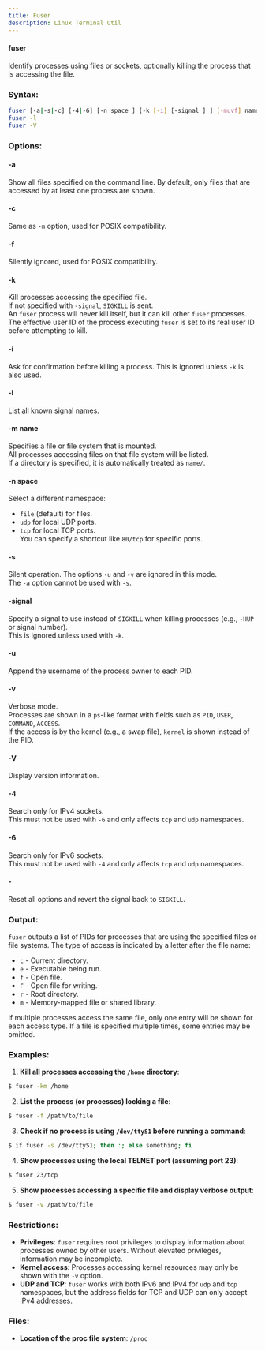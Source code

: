 ```yaml
---
title: Fuser
description: Linux Terminal Util
---
```

#### fuser 
Identify processes using files or sockets, optionally killing the process that is accessing the file.

### Syntax:
```bash
fuser [-a|-s|-c] [-4|-6] [-n space ] [-k [-i] [-signal ] ] [-muvf] name
fuser -l
fuser -V
```

### Options:

#### **-a**
Show all files specified on the command line. By default, only files that are accessed by at least one process are shown.

#### **-c**
Same as `-m` option, used for POSIX compatibility.

#### **-f**
Silently ignored, used for POSIX compatibility.

#### **-k**
Kill processes accessing the specified file.  
If not specified with `-signal`, `SIGKILL` is sent.  
An `fuser` process will never kill itself, but it can kill other `fuser` processes.  
The effective user ID of the process executing `fuser` is set to its real user ID before attempting to kill.

#### **-i**
Ask for confirmation before killing a process. This is ignored unless `-k` is also used.

#### **-l**
List all known signal names.

#### **-m name**
Specifies a file or file system that is mounted.  
All processes accessing files on that file system will be listed.  
If a directory is specified, it is automatically treated as `name/`.

#### **-n space**
Select a different namespace:  
- `file` (default) for files.  
- `udp` for local UDP ports.  
- `tcp` for local TCP ports.  
You can specify a shortcut like `80/tcp` for specific ports.

#### **-s**
Silent operation. The options `-u` and `-v` are ignored in this mode.  
The `-a` option cannot be used with `-s`.

#### **-signal**
Specify a signal to use instead of `SIGKILL` when killing processes (e.g., `-HUP` or signal number).  
This is ignored unless used with `-k`.

#### **-u**
Append the username of the process owner to each PID.

#### **-v**
Verbose mode.  
Processes are shown in a `ps`-like format with fields such as `PID`, `USER`, `COMMAND`, `ACCESS`.  
If the access is by the kernel (e.g., a swap file), `kernel` is shown instead of the PID.

#### **-V**
Display version information.

#### **-4**
Search only for IPv4 sockets.  
This must not be used with `-6` and only affects `tcp` and `udp` namespaces.

#### **-6**
Search only for IPv6 sockets.  
This must not be used with `-4` and only affects `tcp` and `udp` namespaces.

#### **-**
Reset all options and revert the signal back to `SIGKILL`.

### Output:
`fuser` outputs a list of PIDs for processes that are using the specified files or file systems. The type of access is indicated by a letter after the file name:
- `c` - Current directory.
- `e` - Executable being run.
- `f` - Open file.
- `F` - Open file for writing.
- `r` - Root directory.
- `m` - Memory-mapped file or shared library.

If multiple processes access the same file, only one entry will be shown for each access type. If a file is specified multiple times, some entries may be omitted.

### Examples:

1. **Kill all processes accessing the `/home` directory**:
```bash
$ fuser -km /home
```

2. **List the process (or processes) locking a file**:
```bash
$ fuser -f /path/to/file
```

3. **Check if no process is using `/dev/ttyS1` before running a command**:
```bash
$ if fuser -s /dev/ttyS1; then :; else something; fi
```

4. **Show processes using the local TELNET port (assuming port 23)**:
```bash
$ fuser 23/tcp
```

5. **Show processes accessing a specific file and display verbose output**:
```bash
$ fuser -v /path/to/file
```

### Restrictions:
- **Privileges**: `fuser` requires root privileges to display information about processes owned by other users. Without elevated privileges, information may be incomplete.
- **Kernel access**: Processes accessing kernel resources may only be shown with the `-v` option.
- **UDP and TCP**: `fuser` works with both IPv6 and IPv4 for `udp` and `tcp` namespaces, but the address fields for TCP and UDP can only accept IPv4 addresses.

### Files:
- **Location of the proc file system**: `/proc`
